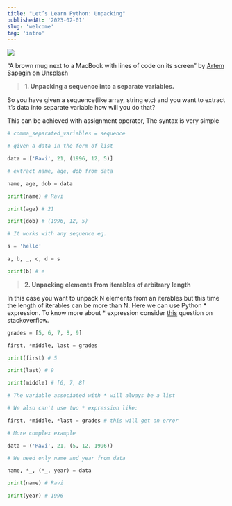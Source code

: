 ```yaml
---
title: "Let’s Learn Python: Unpacking"
publishedAt: '2023-02-01'
slug: 'welcome'
tag: 'intro'
---
```

![](https://cdn-images-1.medium.com/max/2400/0*w8kL6Ue48QV80Wl6.)

“A brown mug next to a MacBook with lines of code on its screen” by [Artem Sapegin](https://unsplash.com/@sapegin?utm_source=medium&utm_medium=referral) on [Unsplash](https://unsplash.com?utm_source=medium&utm_medium=referral)

> **1. Unpacking a sequence into a separate variables.**

So you have given a sequence(like array, string etc) and you want to extract it’s data into separate variable how will you do that?

This can be achieved with assignment operator, The syntax is very simple
```python
# comma_separated_variables = sequence

# given a data in the form of list

data = ['Ravi', 21, (1996, 12, 5)]

# extract name, age, dob from data

name, age, dob = data

print(name) # Ravi

print(age) # 21

print(dob) # (1996, 12, 5)

# It works with any sequence eg.

s = 'hello'

a, b, _, c, d = s

print(b) # e
```

> **2. Unpacking elements from iterables of arbitrary length**

In this case you want to unpack N elements from an iterables but this time the length of iterables can be more than N. Here we can use Python * expression. To know more about * expression consider [this](https://stackoverflow.com/questions/2921847/what-does-the-star-operator-mean) question on stackoverflow.
```python
grades = [5, 6, 7, 8, 9]

first, *middle, last = grades

print(first) # 5

print(last) # 9

print(middle) # [6, 7, 8]

# The variable associated with * will always be a list

# We also can't use two * expression like:

first, *middle, *last = grades # this will get an error

# More complex example

data = ('Ravi', 21, (5, 12, 1996))

# We need only name and year from data

name, *_, (*_, year) = data

print(name) # Ravi

print(year) # 1996
```